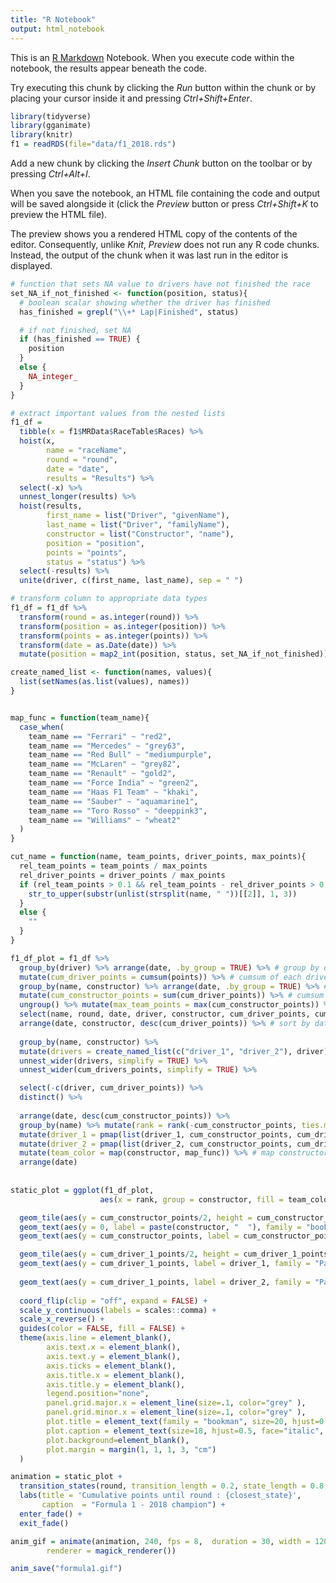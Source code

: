 ```yaml
---
title: "R Notebook"
output: html_notebook
---
```


This is an [R Markdown](http://rmarkdown.rstudio.com) Notebook. When you execute code within the notebook, the results appear beneath the code. 

Try executing this chunk by clicking the *Run* button within the chunk or by placing your cursor inside it and pressing *Ctrl+Shift+Enter*. 

```r
library(tidyverse)
library(gganimate)
library(knitr)
f1 = readRDS(file="data/f1_2018.rds")
```

Add a new chunk by clicking the *Insert Chunk* button on the toolbar or by pressing *Ctrl+Alt+I*.

When you save the notebook, an HTML file containing the code and output will be saved alongside it (click the *Preview* button or press *Ctrl+Shift+K* to preview the HTML file).

The preview shows you a rendered HTML copy of the contents of the editor. Consequently, unlike *Knit*, *Preview* does not run any R code chunks. Instead, the output of the chunk when it was last run in the editor is displayed.

```r
# function that sets NA value to drivers have not finished the race
set_NA_if_not_finished <- function(position, status){
  # boolean scalar showing whether the driver has finished
  has_finished = grepl("\\+* Lap|Finished", status)

  # if not finished, set NA  
  if (has_finished == TRUE) {
    position
  }
  else {
    NA_integer_
  }
}

# extract important values from the nested lists
f1_df = 
  tibble(x = f1$MRData$RaceTable$Races) %>%
  hoist(x,
        name = "raceName",
        round = "round",
        date = "date",
        results = "Results") %>%
  select(-x) %>% 
  unnest_longer(results) %>%
  hoist(results,
        first_name = list("Driver", "givenName"),
        last_name = list("Driver", "familyName"),
        constructor = list("Constructor", "name"),
        position = "position",
        points = "points",
        status = "status") %>%
  select(-results) %>%
  unite(driver, c(first_name, last_name), sep = " ")

# transform column to appropriate data types
f1_df = f1_df %>%
  transform(round = as.integer(round)) %>%
  transform(position = as.integer(position)) %>%
  transform(points = as.integer(points)) %>%
  transform(date = as.Date(date)) %>%
  mutate(position = map2_int(position, status, set_NA_if_not_finished))
```



```r
create_named_list <- function(names, values){
  list(setNames(as.list(values), names))
}


map_func = function(team_name){
  case_when(
    team_name == "Ferrari" ~ "red2",
    team_name == "Mercedes" ~ "grey63",
    team_name == "Red Bull" ~ "mediumpurple",
    team_name == "McLaren" ~ "grey82",
    team_name == "Renault" ~ "gold2",
    team_name == "Force India" ~ "green2",
    team_name == "Haas F1 Team" ~ "khaki",
    team_name == "Sauber" ~ "aquamarine1",
    team_name == "Toro Rosso" ~ "deeppink3",
    team_name == "Williams" ~ "wheat2"
  )
}

cut_name = function(name, team_points, driver_points, max_points){
  rel_team_points = team_points / max_points
  rel_driver_points = driver_points / max_points
  if (rel_team_points > 0.1 && rel_team_points - rel_driver_points > 0.03 && rel_driver_points > 0.03) {
    str_to_upper(substr(unlist(strsplit(name, " "))[[2]], 1, 3))
  }
  else {
    ""
  }
}

f1_df_plot = f1_df %>% 
  group_by(driver) %>% arrange(date, .by_group = TRUE) %>% # group by driver
  mutate(cum_driver_points = cumsum(points)) %>% # cumsum of each driver
  group_by(name, constructor) %>% arrange(date, .by_group = TRUE) %>% # group by grand prix and constructor
  mutate(cum_constructor_points = sum(cum_driver_points)) %>% # cumsum of constructor is the sum of the cumsums of the 2 drivers
  ungroup() %>% mutate(max_team_points = max(cum_constructor_points)) %>%
  select(name, round, date, driver, constructor, cum_driver_points, cum_constructor_points, max_team_points) %>% # select only important fields
  arrange(date, constructor, desc(cum_driver_points)) %>% # sort by date, constructor, driver
  
  group_by(name, constructor) %>% 
  mutate(drivers = create_named_list(c("driver_1", "driver_2"), driver), cum_drivers_points = create_named_list(c("cum_driver_1_points", "cum_driver_2_points"), cum_driver_points)) %>%
  unnest_wider(drivers, simplify = TRUE) %>%
  unnest_wider(cum_drivers_points, simplify = TRUE) %>%

  select(-c(driver, cum_driver_points)) %>%
  distinct() %>%
  
  arrange(date, desc(cum_constructor_points)) %>%
  group_by(name) %>% mutate(rank = rank(-cum_constructor_points, ties.method = "first")) %>% ungroup() %>% # create rank for the plot
  mutate(driver_1 = pmap(list(driver_1, cum_constructor_points, cum_driver_1_points, max_team_points), cut_name)) %>% # map driver_1 name to 3 digits
  mutate(driver_2 = pmap(list(driver_2, cum_constructor_points, cum_driver_2_points, max_team_points), cut_name)) %>% # map driver_2 name to 3 digits
  mutate(team_color = map(constructor, map_func)) %>% # map constructor to color
  arrange(date)
  
  
static_plot = ggplot(f1_df_plot, 
                    aes(x = rank, group = constructor, fill = team_color)) + 

  geom_tile(aes(y = cum_constructor_points/2, height = cum_constructor_points, width = 0.8, alpha = 0.5)) +
  geom_text(aes(y = 0, label = paste(constructor, "  "), family = "bookman"), vjust = 0.2, hjust = 1) +
  geom_text(aes(y = cum_constructor_points, label = cum_constructor_points, family = "Palatino", hjust = -0.1)) +

  geom_tile(aes(y = cum_driver_1_points/2, height = cum_driver_1_points, width = 0.8, alpha = 0.6)) +
  geom_text(aes(y = cum_driver_1_points, label = driver_1, family = "Palatino", hjust = 1.1, size = 18)) +
  
  geom_text(aes(y = cum_driver_1_points, label = driver_2, family = "Palatino", hjust = -0.1, size = 18)) +
  
  coord_flip(clip = "off", expand = FALSE) +
  scale_y_continuous(labels = scales::comma) +
  scale_x_reverse() +
  guides(color = FALSE, fill = FALSE) +
  theme(axis.line = element_blank(),
        axis.text.x = element_blank(),
        axis.text.y = element_blank(),
        axis.ticks = element_blank(),
        axis.title.x = element_blank(),
        axis.title.y = element_blank(),
        legend.position="none",
        panel.grid.major.x = element_line(size=.1, color="grey" ),
        panel.grid.minor.x = element_line(size=.1, color="grey" ),
        plot.title = element_text(family = "bookman", size=20, hjust=0.2, face="bold", colour="grey", vjust=1.7),
        plot.caption = element_text(size=18, hjust=0.5, face="italic", color="grey"),
        plot.background=element_blank(),
        plot.margin = margin(1, 1, 1, 3, "cm")
  )

animation = static_plot +
  transition_states(round, transition_length = 0.2, state_length = 0.8, wrap = FALSE) +
  labs(title = 'Cumulative points until round : {closest_state}',
       caption  = "Formula 1 - 2018 champion") +
  enter_fade() +
  exit_fade()

anim_gif = animate(animation, 240, fps = 8,  duration = 30, width = 1200, height = 1000,
        renderer = magick_renderer())

anim_save("formula1.gif")
```